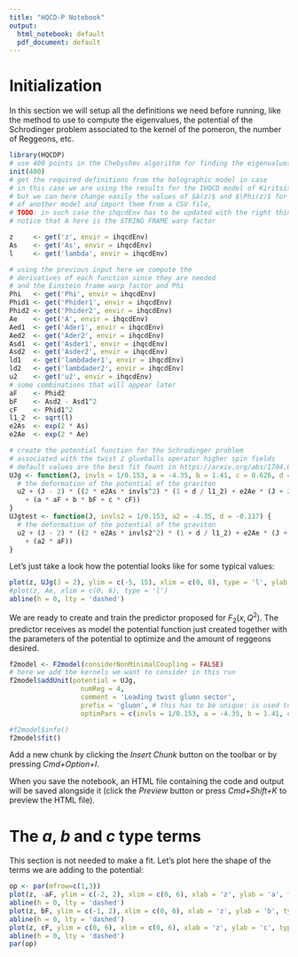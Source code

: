 ```yaml
---
title: "HQCD-P Notebook"
output:
  html_notebook: default
  pdf_document: default
---
```


# Initialization

In this section we will setup all the definitions we need before running, like the method to use to compute the eigenvalues, the potential of the Schrodinger problem associated to the kernel of the pomeron, the number of Reggeons, etc.

```r
library(HQCDP)
# use 400 points in the Chebyshev algorithm for finding the eigenvalues
init(400)
# get the required definitions from the holographic model in case
# in this case we are using the results for the IHQCD model of Kiritsis
# but we can here change easily the values of $A(z)$ and $\Phi(z)$ for the ones
# of another model and import them from a CSV file,
# TODO: in such case the ihqcdEnv has to be updated with the right things!
# notice that A here is the STRING FRAME warp factor

z     <- get('z', envir = ihqcdEnv)
As    <- get('As', envir = ihqcdEnv)
l     <- get('lambda', envir = ihqcdEnv)

# using the previous input here we compute the
# derivatives of each function since they are needed
# and the Einstein frame warp factor and Phi
Phi   <- get('Phi', envir = ihqcdEnv)
Phid1 <- get('Phider1', envir = ihqcdEnv)
Phid2 <- get('Phider2', envir = ihqcdEnv)
Ae    <- get('A', envir = ihqcdEnv)
Aed1  <- get('Ader1', envir = ihqcdEnv)
Aed2  <- get('Ader2', envir = ihqcdEnv)
Asd1  <- get('Asder1', envir = ihqcdEnv)
Asd2  <- get('Asder2', envir = ihqcdEnv)
ld1   <- get('lambdader1', envir = ihqcdEnv)
ld2   <- get('lambdader2', envir = ihqcdEnv)
u2    <- get('u2', envir = ihqcdEnv)
# some combinations that will appear later
aF    <- Phid2
bF    <- Asd2 - Asd1^2
cF    <- Phid1^2
l1_2  <- sqrt(l)
e2As  <- exp(2 * As)
e2Ae  <- exp(2 * Ae)

# create the potential function for the Schrodinger problem
# associated with the twist 2 glueballs operator higher spin fields
# default values are the best fit fount in https://arxiv.org/abs/1704.08280
UJg <- function(J, invls = 1/0.153, a = -4.35, b = 1.41, c = 0.626, d = -0.117) {
  # the deformation of the potential of the graviton
  u2 + (J - 2) * ((2 * e2As * invls^2) * (1 + d / l1_2) + e2Ae * (J + 2)
    + (a * aF + b * bF + c * cF))
}
UJgtest <- function(J, invls2 = 1/0.153, a2 = -4.35, d = -0.117) {
  # the deformation of the potential of the graviton
  u2 + (J - 2) * ((2 * e2As * invls2^2) * (1 + d / l1_2) + e2Ae * (J + 2)
    + (a2 * aF))
}
```

Let's just take a look how the potential looks like for some typical values:
```r
plot(z, UJg(J = 2), ylim = c(-5, 15), xlim = c(0, 8), type = 'l', ylab = expression(U[J](z)))
#plot(z, Ae, xlim = c(0, 6), type = 'l')
abline(h = 0, lty = 'dashed')
```
We are ready to create and train the predictor proposed for $F_2(x,Q^2)$. The predictor receives as model the potential function just created together with the parameters of the potential to optimize and the amount of reggeons desired.

```r
f2model <- F2model(considerNonMinimalCoupling = FALSE)
# here we add the kernels we want to consider in this run
f2model$addUnit(potential = UJg,
                  numReg = 4,
                  comment = 'Leading twist gluon sector',
                  prefix = 'gluon', # this has to be unique: is used to name the couplings and the kernel
                  optimPars = c(invls = 1/0.153, a = -4.35, b = 1.41, c = 0.626, d = -0.117))

#f2model$info()
f2model$fit()
```

Add a new chunk by clicking the *Insert Chunk* button on the toolbar or by pressing *Cmd+Option+I*.

When you save the notebook, an HTML file containing the code and output will be saved alongside it (click the *Preview* button or press *Cmd+Shift+K* to preview the HTML file).


# The $a$, $b$ and $c$ type terms
This section is not needed to make a fit. Let's plot here the shape of the terms we are adding to the potential:

```r
op <- par(mfrow=c(1,3)) 
plot(z, -aF, ylim = c(-2, 2), xlim = c(0, 6), xlab = 'z', ylab = 'a', type = 'l')
abline(h = 0, lty = 'dashed')
plot(z, bF, ylim = c(-1, 2), xlim = c(0, 6), xlab = 'z', ylab = 'b', type = 'l')
abline(h = 0, lty = 'dashed')
plot(z, cF, ylim = c(0, 6), xlim = c(0, 6), xlab = 'z', ylab = 'c', type = 'l')
abline(h = 0, lty = 'dashed')
par(op)
```
